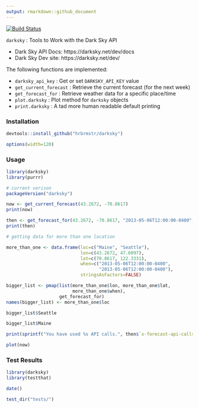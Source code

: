 ```yaml
---
output: rmarkdown::github_document
---
```

[![Build Status](https://travis-ci.org/hrbrmstr/darksky.svg)](https://travis-ci.org/hrbrmstr/darksky) 

`darksky` : Tools to Work with the Dark Sky API

- Dark Sky API Docs: https://darksky.net/dev/docs
- Dark Sky Dev site: https://darksky.net/dev/

The following functions are implemented:

- `darksky_api_key` :	Get or set `DARKSKY_API_KEY` value
- `get_current_forecast` : Retrieve the current forecast (for the next week)
- `get_forecast_for` : Retrieve weather data for a specific place/time
- `plot.darksky` : Plot method for `darksky` objects
- `print.darksky` : A tad more human readable default printing

### Installation

```r
devtools::install_github("hrbrmstr/darksky")
```

```r
options(width=120)
```

### Usage

```r
library(darksky)
library(purrr)

# current verison
packageVersion("darksky")

now <- get_current_forecast(43.2672, -70.8617)
print(now)

then <- get_forecast_for(43.2672, -70.8617, "2013-05-06T12:00:00-0400", add_headers=TRUE)
print(then)

# getting data for more than one location

more_than_one <- data.frame(loc=c("Maine", "Seattle"),
                            lon=c(43.2672, 47.6097),
                            lat=c(70.8617, 122.3331),
                            when=c("2013-05-06T12:00:00-0400",
                                   "2013-05-06T12:00:00-0400"),
                            stringsAsFactors=FALSE)

bigger_list <- pmap(list(more_than_one$lon, more_than_one$lat,
                         more_than_one$when),
                    get_forecast_for)
names(bigger_list) <- more_than_one$loc

bigger_list$Seattle

bigger_list$Maine

print(sprintf("You have used %s API calls.", then$`x-forecast-api-calls`))

plot(now)
```

### Test Results

```r
library(darksky)
library(testthat)

date()

test_dir("tests/")
```

